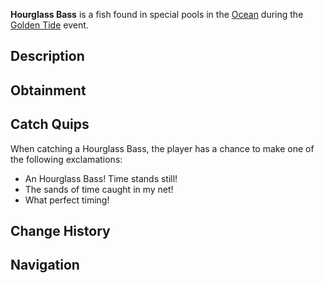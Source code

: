 {{FishInfobox
|image          = Hourglass Bass.png
|rarity         = Limited
|event          = Golden Tide
|sea            = First Sea
|location       = [[Golden Tide]]
|sublocation    = 
|sources        = Fishing Rod
|radar_location = 
|xp             = 2000
|weather        = 
|time           = 
|season         = 
|bait           = Aurora Bait
|base_weight    = 1200
|base_value     = 3000
|weight_range   = 400
|base_chance    = 25
|base_resil     = 25
}}
'''Hourglass Bass''' is a {{Rarity|Limited}} fish found in special pools in the [[Ocean]] during the [[Golden Tide]] event.

== Description ==
{{Description|A mesmerizing bass with markings that resemble flowing sand in an hourglass. Its transparent fins seem to sparkle with golden particles, making it a living timekeeper of the Golden Tide celebration.|Bestiary Entry}}

== Obtainment ==
{{Fish Availability|
Golden Tide
|top_rods      = 
Leviathan's Fang Rod\82458.76\98977.81;
Free Spirit Rod\72392.55\94681.34;
Trident Rod\70798.79\92596.88;
Krampus's Rod\67694.63\75264.27;
Magma Rod\65958.87\73334.42;
Great Rod of Oscar\60179.79\57297.08;
Heaven's Rod\45695.55\53069.89;
Ethereal Prism Rod\58001.15\57849.49;
Astralhook Rod\57920.36\57582.26;
No-Life Rod\57203.43\64276.48;
Seraphic Rod\56529.41\58148.25;
Rod Of The Forgotten Fang\52851.27\56666.85;
Challenger's Rod\51477.64\56955.09;
Rod Of The Depths\47558.76\51382.96;
Zeus Rod\46811.52\52491.48;
Rod Of The Exalted One\46414.91\52027.08;
Verdant Shear Rod\46019.75\52232.14;
Blazebringer Rod\44484.53\50098.96;
Depthseeker Rod\42469.22\49088.65;
Avalanche Rod\38223.93\44252;
Volcanic Rod\36475.73\41495.08;
Steady Rod\15629.02\16385.49
|recommended   = Trident Rod
}}

== Catch Quips ==
When catching a Hourglass Bass, the player has a chance to make one of the following exclamations:
* An Hourglass Bass! Time stands still!
* The sands of time caught in my net!
* What perfect timing!

== Change History ==
{{Change History|{{subst:Current Version}}}}

== Navigation ==
{{Fish Navbox|Golden Tide}}